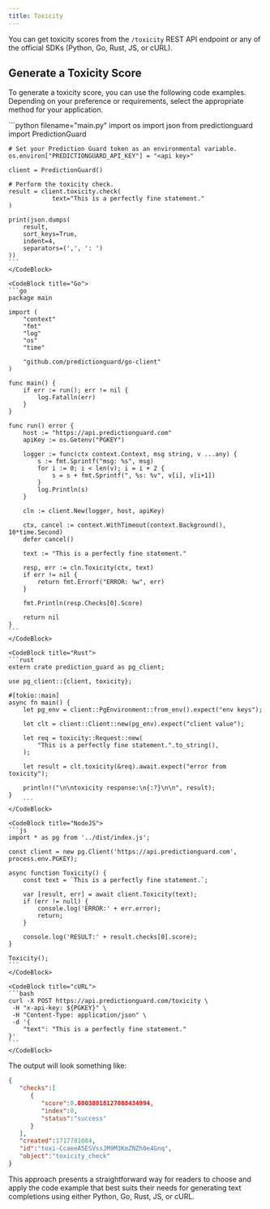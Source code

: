 ```yaml
---
title: Toxicity
---
```


You can get toxicity scores from the `/toxicity` REST API endpoint or any of the
official SDKs (Python, Go, Rust, JS, or cURL).

## Generate a Toxicity Score

To generate a toxicity score, you can use the following code examples. Depending
on your preference or requirements, select the appropriate method for your application.

<CodeBlocks>
    <CodeBlock title="Python">
    ```python filename="main.py"
    import os
    import json
    from predictionguard import PredictionGuard

    # Set your Prediction Guard token as an environmental variable.
    os.environ["PREDICTIONGUARD_API_KEY"] = "<api key>"
    
    client = PredictionGuard()

    # Perform the toxicity check.
    result = client.toxicity.check(
        		text="This is a perfectly fine statement."
    )

    print(json.dumps(
        result,
        sort_keys=True,
        indent=4,
        separators=(',', ': ')
    ))
    ```
    </CodeBlock>

    <CodeBlock title="Go">
    ```go
    package main

    import (
        "context"
        "fmt"
        "log"
        "os"
        "time"

        "github.com/predictionguard/go-client"
    )

    func main() {
        if err := run(); err != nil {
            log.Fatalln(err)
        }
    }

    func run() error {
        host := "https://api.predictionguard.com"
        apiKey := os.Getenv("PGKEY")

        logger := func(ctx context.Context, msg string, v ...any) {
            s := fmt.Sprintf("msg: %s", msg)
            for i := 0; i < len(v); i = i + 2 {
                s = s + fmt.Sprintf(", %s: %v", v[i], v[i+1])
            }
            log.Println(s)
        }

        cln := client.New(logger, host, apiKey)

        ctx, cancel := context.WithTimeout(context.Background(), 10*time.Second)
        defer cancel()

        text := "This is a perfectly fine statement."

        resp, err := cln.Toxicity(ctx, text)
        if err != nil {
            return fmt.Errorf("ERROR: %w", err)
        }

        fmt.Println(resp.Checks[0].Score)

        return nil
    }
    ```
    </CodeBlock>

    <CodeBlock title="Rust">
    ```rust
    extern crate prediction_guard as pg_client;

    use pg_client::{client, toxicity};

    #[tokio::main]
    async fn main() {
        let pg_env = client::PgEnvironment::from_env().expect("env keys");

        let clt = client::Client::new(pg_env).expect("client value");

        let req = toxicity::Request::new(
            "This is a perfectly fine statement.".to_string(),
        );

        let result = clt.toxicity(&req).await.expect("error from toxicity");

        println!("\n\ntoxicity response:\n{:?}\n\n", result);
    }
        ```
    </CodeBlock>

    <CodeBlock title="NodeJS">
    ```js
    import * as pg from '../dist/index.js';

    const client = new pg.Client('https://api.predictionguard.com', process.env.PGKEY);

    async function Toxicity() {
        const text = `This is a perfectly fine statement.`;

        var [result, err] = await client.Toxicity(text);
        if (err != null) {
            console.log('ERROR:' + err.error);
            return;
        }

        console.log('RESULT:' + result.checks[0].score);
    }

    Toxicity();
    ```
    </CodeBlock>

    <CodeBlock title="cURL">
    ```bash
    curl -X POST https://api.predictionguard.com/toxicity \
     -H "x-api-key: ${PGKEY}" \
     -H "Content-Type: application/json" \
     -d '{
		"text": "This is a perfectly fine statement."
	}'
    ```
    </CodeBlock>
</CodeBlocks>

The output will look something like:

```json
{
   "checks":[
      {
         "score":0.00038018127088434994,
         "index":0,
         "status":"success"
      }
   ],
   "created":1717781084,
   "id":"toxi-CcaeeA5ESVssJM9M3KmZNZh0e4Gnq",
   "object":"toxicity_check"
}
```

This approach presents a straightforward way for readers to choose and apply the
code example that best suits their needs for generating text completions using
either Python, Go, Rust, JS, or cURL.
